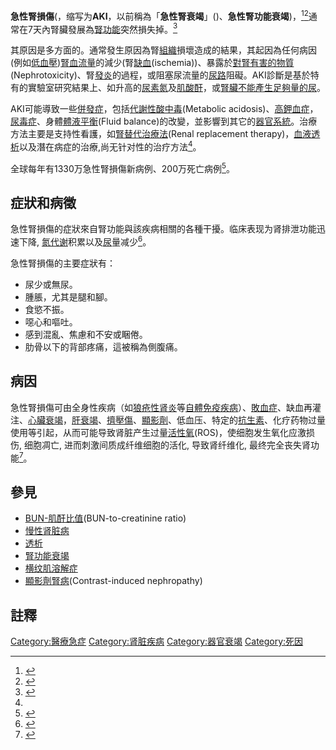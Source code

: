 {{Infobox disease
|  Name           = 急性腎損傷<br>({{lang|en|Acute kidney injury}})
|  Image          = Kidney – acute cortical necrosis.jpg
|  Caption        = 腎臟病理標本顯示已標記的皮質為蒼白色、對比於尚存的髓質組織的暗色區。病人死於急性腎損傷。
}}

'''急性腎損傷'''({{lang|en|Acute kidney injury}}，缩写为'''AKI'''，以前稱為「'''急性腎衰竭'''」({{lang|en|acute renal failure、ARF}})、'''急性腎功能衰竭''')，<ref name="aki-vs-arf">{{cite journal |author=Webb S, Dobb G |title=ARF, ATN or AKI? It's now acute kidney injury |journal=Anaesthesia and Intensive Care |volume=35 |issue=6 |pages=843–4 |date=December 2007 |pmid=18084974 |doi= |url=}}</ref><ref name="harrison18">{{cite book|last=Dan Longo, Anthony Fauci, Dennis Kasper, Stephen Hauser, J. Jameson, Joseph Loscalzo|first=|title=Harrison's Principles of Internal Medicine, 18 edition|url=|date=July 21, 2011|publisher=[[McGraw-Hill_Professional|McGraw-Hill Professional]]|page=}}</ref>通常在7天內腎臟發展為[[腎功能|腎功能]]突然損失掉。<ref name="pmid17331245">{{cite journal |author=Mehta RL, Kellum JA, Shah SV, ''et al.'' |title=Acute Kidney Injury Network: report of an initiative to improve outcomes in acute kidney injury |journal=Critical Care (London, England) |volume=11 |issue=2 |pages=R31 |year=2007 |pmid=17331245 |pmc=2206446 |doi=10.1186/cc5713 |url=http://ccforum.com/content/11/2/R31 |access-date=2014-12-21 |archive-date=2010-10-30 |archive-url=https://web.archive.org/web/20101030021219/http://ccforum.com/content/11/2/R31 |dead-url=no }}</ref>

其原因是多方面的。通常發生原因為腎[[组织_(生物学)|組織]]損壞造成的結果，其起因為任何病因(例如[[低血壓|低血壓]])[[腎血流量|腎血流量]]的減少(腎[[缺血|缺血]](ischemia))、暴露於[[中毒性腎損害|對腎有害的物質]](Nephrotoxicity)、腎[[炎症|發炎]]的過程，或阻塞尿流量的[[泌尿系統|尿路]]阻礙。AKI診斷是基於特有的實驗室研究結果上、如升高的[[尿素氮|尿素氮]]及[[肌酸酐|肌酸酐]]，或[[寡尿|腎臟不能產生足夠量的尿]]。

AKI可能導致一些[[併發症|併發症]]，包括[[代謝性酸中毒|代謝性酸中毒]](Metabolic acidosis)、[[高鉀血症|高鉀血症]]，[[尿毒症|尿毒症]]、身體[[體液平衡|體液平衡]](Fluid balance)的改變，並影響到其它的[[生物系統|器官系統]]。治療方法主要是支持性看護，如[[腎替代治療法|腎替代治療法]](Renal replacement therapy)，[[血液透析|血液透析]]以及潛在病症的治療,尚无针对性的治疗方法<ref name="SSV-2020-0237" />。

全球每年有1330万急性腎損傷新病例、200万死亡病例<ref>{{cite journal |last1=Leung |first1=Kelvin C. W. |last2=Tonelli |first2=Marcello |last3=James |first3=Matthew T. |title=Chronic kidney disease following acute kidney injury—risk and outcomes |journal=Nature Reviews Nephrology |date=2013-02 |volume=9 |issue=2 |pages=77–85 |doi=10.1038/nrneph.2012.280 |pmid=23247572}}</ref>。

==症狀和病徵==
{{seealso|腎功能|腎生理學}}

急性腎損傷的症狀來自腎功能與該疾病相關的各種干擾。临床表现为肾排泄功能迅速下降, [[氮代谢|氮代谢]]积累以及[[尿|尿]]量减少<ref name="SSV-2020-0237">{{cite journal |last1=Hou |first1=LinQian |last2=Zhang |first2=Rui |last3=Zhong |first3=XiaoYan |last4=Cheng |first4=Liang |title=Nanomaterials with ROS scavenging ability to alleviateacute kidney injury |journal=SCIENTIA SINICA Vitae |date=2021-05-01 |volume=51 |issue=5 |pages=507–517 |doi=10.1360/SSV-2020-0237}}</ref>。

急性腎損傷的主要症狀有：

* 尿少或無尿。
* 腫脹，尤其是腿和腳。
* 食慾不振。
* 噁心和嘔吐。
* 感到混亂、焦慮和不安或睏倦。
* 肋骨以下的背部疼痛，這被稱為側腹痛。

==病因==
急性腎損傷可由全身性疾病（如[[狼疮性肾炎|狼疮性肾炎]]等[[自體免疫疾病|自體免疫疾病]]）、[[敗血症|敗血症]]、缺血再灌注、[[心臟衰竭|心臟衰竭]]，[[肝衰竭|肝衰竭]]、[[挤压综合征|擠壓傷]]、[[顯影劑腎病|顯影劑]]、低血压、特定的[[抗生素|抗生素]]、化疗药物过量使用等引起，从而可能导致肾脏产生过量[[活性氧|活性氧]](ROS)，使细胞发生氧化应激损伤, 细胞凋亡, 进而刺激间质成纤维细胞的活化, 导致肾纤维化, 最终完全丧失肾功能<ref>{{cite journal |last1=Wang |first1=Wei |last2=Jittikanont |first2=Suparoek |last3=Falk |first3=Sandor A. |last4=Li |first4=Ping |last5=Feng |first5=Lili |last6=Gengaro |first6=Patricia E. |last7=Poole |first7=Brian D. |last8=Bowler |first8=Russell P. |last9=Day |first9=Brian J. |last10=Crapo |first10=James D. |last11=Schrier |first11=Robert W. |title=Interaction among nitric oxide, reactive oxygen species, and antioxidants during endotoxemia-related acute renal failure |journal=American Journal of Physiology-Renal Physiology |date=2003-03-01 |volume=284 |issue=3 |pages=F532–F537 |doi=10.1152/ajprenal.00323.2002 |pmid=12556364}}</ref>。

==參見==
{{colbegin|2}}
* [[BUN-肌酐比值|BUN-肌酐比值]](BUN-to-creatinine ratio)
* [[慢性肾脏病|慢性肾脏病]]
* [[透析|透析]]
* [[腎功能衰竭|腎功能衰竭]]
* [[横纹肌溶解症|横纹肌溶解症]]
* [[顯影劑腎病|顯影劑腎病]](Contrast-induced nephropathy)
{{colend}}

==註釋==
{{reflist|30em}}
{{Medical resources
| DiseasesDB = 11263
| ICD10 = {{ICD10|N|17||n|17}}
| ICD9 = {{ICD9|584}}
| ICDO = 
| OMIM = 
| MedlinePlus = 000501
| eMedicineSubj = med
| eMedicineTopic = 1595
| MeshID = D058186
}}
{{Nephrology}}
{{Organ failure}}
{{Authority control}}
[[Category:醫療急症|Category:醫療急症]]
[[Category:肾脏疾病|Category:肾脏疾病]]
[[Category:器官衰竭|Category:器官衰竭]]
[[Category:死因|Category:死因]]